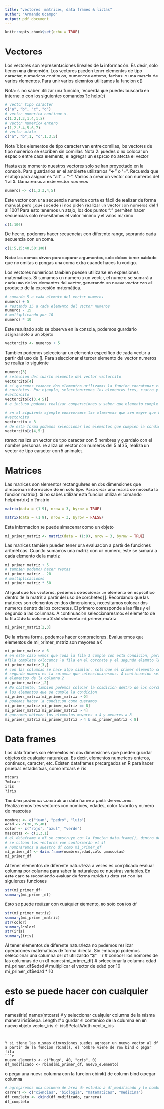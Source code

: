 ```yaml
---
title: "vectores, matrices, data frames & listas"
author: "Armando Ocampo"
output: pdf_document
---
```


```r
knitr::opts_chunk$set(echo = TRUE)
```

# Vectores

Los vectores son representaciones lineales de la información. Es decir, solo tienen una dimensión. Los vectores pueden tener elementos de tipo caracter, numericos continuos, numericos enteros, fechas, o una mezcla de varios elementos. Para unir varios elemntos utilizamos la funcion c().

Nota: si no saber utilizar una función, recuerda que puedes buscarla en internet o con los siguientes comandos ?c help(c)

```r
# vector tipo caracter
c("a", "b", "c", "d")
# vector numerico continuo <- 
c(1.2,1.3,1.4,1.5)
# vector numerico entero
c(1,2,3,4,5,6,7)
# vector mixto
c("a", "b",1, "c",1.3,5)
```

Nota 1: los elementos de tipo caracter van entre comillas, los vectores de tipo numerico se escriben sin comillas.
Nota 2: puedes o no colocar un espacio entre cada elemento, el agregar un espacio no afecta el vector


Hasta este momento nuestros vectores solo se han proyectado en la consola. Para guardarlos en el ambiente utilizamos "<-" o "=". Recuerda que el atajo para asignar es "alt" + "-". Vamos a crear un vector con numeros del 1 al 5. Llamaremos a este vector *numeros*
```r
numeros <- c(1,2,3,4,5)
```

Este vector con una secuencia numerica corta es fácil de realizar de forma manual, pero ¿qué sucede si nos piden realizar un vector con numeros del 1 al 100? Para esto tenemos un atajo, los dos puntos ":" permiten hacer secuencias solo necesitamos el valor minimo y el valos maximo
```r
c(1:100)

```
De hecho, podemos hacer secuencias con diferente rango, seprando cada secuencia con un coma.
```r
c(1:5,15:40,50:100)

```

Nota: las comas sirven para separar argumentos, solo debes tener cuidado que no omitas o pongas una coma extra cuando haces tu codigo.


Los vectores numericos tambien pueden utilizarse en expresiones matemáticas. Si sumamos un numero a un vector, el numero se sumará a cada uno de los elementos del vector, generando un nuevo vector con el producto de la expresión matemática.

```r
# sumando 5 a cada elemnto del vector numeros
numeros + 5 
# restando 15 a cada elemento del vector numeros
numeros - 15
# multiplicando por 10
numeros * 10
```

Este resultado solo se observa en la consola, podemos guardarlo asignandolo a un objeto

```r
vectorcito <- numeros + 5 
```

Tambien podemos seleccionar un elemento especifico de cada vector a partir del uso de []. Para seleccionar el tercer elemento del vector numeros se realiza lo siguiente
```r
numeros[3]
# seleccion del cuarto elemento del vector vectorcito
vectorcito[4]
# si queremos conocer dos elementos utilizamos la funcion concatenar c() dentro de los
# corchetes. Por ejemplo, seleccionaremos los elementos tres, cuatro y cinco  del vector
#vectorcito
vectorcito[c(3,4,5)]
# e incluso podemos realizar comparaciones y saber que elemento cumple cada condicon

# en el siguiente ejemplo conoceremos los elementos que son mayor que 8 en el vector
#vectorcito
vectorcito > 8
# de esta forma podemos seleccionar los elementos que cumplen la condicion
vectorcito[c(4,5)]
```


*tarea:* realiza un vector de tipo caracter con 5 nombres y guardalo con el nombre personas, re aliza un vector con numeros del 5 al 35, realiza un vector de tipo caracter con 5 animales.

# Matrices

Las matrices son elementos rectangulares en dos dimensiones que almacenan informacion de un solo tipo. Para crear una matriz se necesita la funcion matrix(). Si no sabes utilizar esta funcion utiliza el comando help(matrix) o ?matrix
```r
matrix(data = (1:9), nrow = 3, byrow = TRUE)

matrix(data = (1:9), nrow = 3, byrow = FALSE)
```


Esta informacion se puede almacenar como un objeto
```r
mi_primer_matriz <- matrix(data = (1:9), nrow = 3, byrow = TRUE)
```

Las matrices tambien pueden tener una evaluacion a partir de funciones aritméticas. Cuando sumamos una matriz con un numero, este se sumará a cada elemento de la matriz
```r
mi_primer_matriz + 5
# tambien podemos hacer restas 
mi_primer_matriz - 20
# multiplicaciones
mi_primer_matriz * 50
```


Al igual que los vectores, podemos seleccionar un elemento en especifico dentro de la matriz a partir del uso de corchetes []. Recordando que las matrices son elementos en dos dimensiones, necesitamos colocar dos numeros dentro de los corchetes. El primero corresponde a las filas y el segundo a las columnas. A continuacion seleccionaresmos el elemento de la fila 2 de la columna 3 del elemento mi_primer_matriz
```r
mi_primer_matriz[2,3]
```


De la misma forma, podemos hacer compraciones. Evaluaremos que elementos de mi_primer_matriz son mayores a 6
```r
mi_primer_matriz > 6
# en este caso vemos que toda la fila 3 cumple con esta condicion, para seleccionar una
#fila completa colocamos la fila en el corchete y el segundo elemnto lo dejamos en blanco
mi_primer_matriz[3,]
# con las columnas se hace algo similar, solo que el primer elemento se deja en blanco y el
# segundo numero es la columna que seleccionaresmos. A continuacion seleccionaremos los 
# elementos de la columna 2
mi_primer_matriz[,2]
# No obstante, tambien podemos colocar la condicion dentro de los corchetes y saber
# los elementos que se cumple la condicion
mi_primer_matriz[mi_primer_matriz > 6]
# podemos hacer la condicion como queramos
mi_primer_matriz[mi_primer_matriz == 8]
mi_primer_matriz[mi_primer_matriz > 4]
# queremos obtener los elementos mayores a 4 y menores a 8
mi_primer_matriz[mi_primer_matriz > 4 & mi_primer_matriz < 8]
```

# Data frames


Los data frames son elementos en dos dimensiones que pueden guardar objetos de cualquier naturaleza. Es decir, elementos numericos enteros, continuos, caracter, etc. Existen dataframes precargados en R para hacer pruebas estadísitcas, como mtcars e iris
```r
mtcars
?mtcars
iris
?iris
```

Tambien podemos construir un data frame a partir de vectores. Realizaremos tres vectores con nombres, edades, color favorito y numero de mascotas
```r
nombres <- c("juan", "pedro", "luis")
edad <- c(20,35,40)
color <- c("rojo", "azul", "verde")
mascotas <- c(1,2,1)
# el dataframe o df se construye con la funcion data.frame(), dentro de la funcion
# se coloan los vectores que conformarán el df
# nombraremos a nuestro df como mi_primer_df
mi_primer_df <- data.frame(nombres,edad,color,mascotas)
mi_primer_df
```

Al tener elementos de diferente naturaleza a veces es complicado evaluar columna por columna para saber la naturaleza de nuestras variables. En este caso te recomiendo evaluar de forma rapida tu data set con las siguientes funciones
```r
str(mi_primer_df)
summary(mi_primer_df)
```

Esto se puede realizar con cualquier elemento, no solo con los df
```r
str(mi_primer_matriz)
summary(mi_primer_matriz)
str(color)
summary(color)
str(iris)
summary(iris)
```


Al tener elementos de diferente naturaleza no podemos realizar operaciones matematicas de forma directa. Sin embargo podemos seleccionar una columna del df utilizando "$"
```r
# conocer los nombres de las columnas de un df
names(mi_primer_df)
# seleccionar la columna edad
mi_primer_df$edad
# multiplicar el vector de edad por 10
mi_primer_df$edad * 10

# esto se puede hacer con cualquier df
names(iris)
names(mtcars)
# y seleccionar cualquier columna de la misma manera
iris$Sepal.Length
# o gurdar el contenido de la columna en un nuevo objeto
vector_iris <- iris$Petal.Width
vector_iris
```


Y si tiene las mismas dimensiones puedes agregar un nuevo vector al df a partir de la funcion rbind(), el nombre viene de row bind o pegar fila
```r
nuevo_elemento <- c("hugo", 40, "gris", 0)
df_modificado <- rbind(mi_primer_df, nuevo_elemento)
```

o pegar una nueva columna con la funcion cbind() de column bind o pegar columna
```r
# agregaremos una columna de área de estudio a df_modificado y lo nombraremos df_completo
carrera <- c("ciencias", "biologia", "matematicas", "medicina")
df_completo <- cbind(df_modificado, carrera)
df_completo
```



